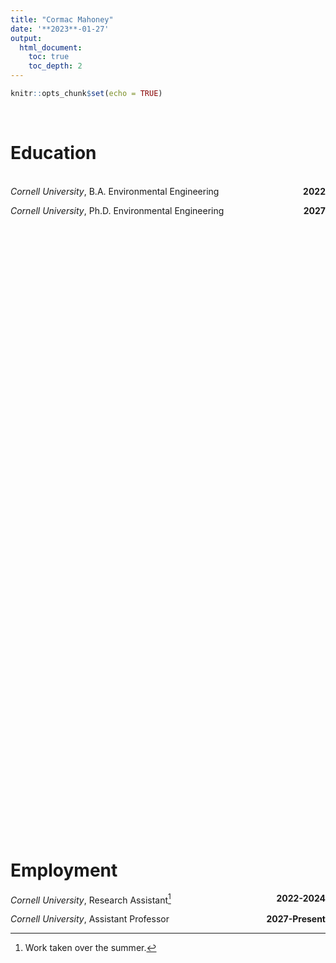 ```yaml
---
title: "Cormac Mahoney"
date: '**2023**-01-27'
output: 
  html_document:
    toc: true
    toc_depth: 2
---
```


```r
knitr::opts_chunk$set(echo = TRUE)
```
<br>

# Education
<br>
*Cornell University*, B.A. Environmental Engineering    [**2022**]{style="float:right"}

*Cornell University*, Ph.D. Environmental Engineering [**2027**]{style="float:right"}
















<br>
<br>
<br>
<br>
<br>
<br>
<br>
<br>
<br>
<br>
<br>
<br>
<br>
<br>
<br>
<br>
<br>
<br>
<br>

<br>

<br>
<br>
<br>
<br>
<br>

<br>
<br>
<br>
<br>
<br>
<br>
<br>
<br>
<br>
<br>
<br>
<br>
<br>
<br>
<br>
<br>
<br>
<br>
<br>
<br>
<br>
<br>
<br>
<br>
<br>
<br>
<br>
<br>
<br>
<br>

# Employment

*Cornell University*, Research Assistant^[Work taken over the summer.]    [**2022-2024**]{style="float:right"} 

*Cornell University*, Assistant Professor  [**2027-Present**]{style="float:right"} 
